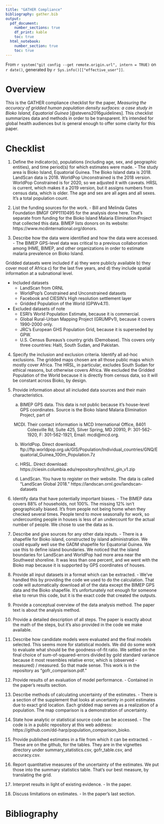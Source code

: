 ```yaml
---
title: "GATHER Compliance"
bibliography: gather.bib
output:
  pdf_document:
    number_sections: true
    df_print: kable
    toc: true
  html_notebook:
    number_section: true
    toc: true
---
```


From `r system("git config --get remote.origin.url", intern = TRUE)`
on `r date()`, generated by `r Sys.info()[["effective_user"]]`.

# Overview

This is the GATHER compliance checklist for the paper,
_Measuring the accuracy of gridded human population density surfaces: a case
study in Bioko Island, Equatorial Guinea_
[@stevens2016guidelines]. This checklist summarizes data and methods in order
to be transparent. It's intended for global health audiences but is general enough
to offer some clarity for this paper.


# Checklist

1. Define the indicator(s), populations (including age, sex, and geographic entities), and time period(s)
for which estimates were made. - The study area is Bioko Island, Equatorial Guinea. The Bioko
Island data is 2018. LandScan data is 2018. WorldPop Unconstrained is the 2018 version. WorldPop Constrained is for 2020, so we adjusted it with caveats. HRSL is current, which
makes it a 2019 version, but it assigns numbers from census data, which is older.
The age and sex are all ages and all sexes. It's a total population count.

2. List the funding sources for the work. - Bill and Melinda Gates Foundation BMGF OPP1110495
for the analysis done here. That's separate from funding for the Bioko Island Malaria
Elimination Project that collected this data. BIMEP lists donors on its website:
https://www.mcdinternational.org/donors.

3. Describe how the data were identified and how the data were accessed. - The BIMEP GPS-level data
was critical to a previous collaboration among IHME, BIMEP, and other organizations in order
to estimate malaria prevalence on Bioko Island.

Gridded datasets were included if a) they were publicly available b) they cover
most of Africa c) for the last five years, and d) they include spatial
information at a subnational level.

* Included datasets
  - LandScan from ORNL
  - WorldPop's Constrained and Unconstrained datasets
  - Facebook and CIESIN's High resolution settlement layer
  - Gridded Population of the World (GPWv4.11).

* Excluded datasets of note
  - ESRI's World Population Estimate, because it is commercial.
  - Global Rural-Urban Mapping Project (GRUMPv1), because it covers 1990-2000 only.
  - JRC's European GHS Population Grid, because it is superseded by GPW.
  - U.S. Census Bureaus's country grids (Demobase). This covers only three countries: Haiti, South Sudan, and Pakistan.

4. Specify the inclusion and exclusion criteria. Identify all ad-hoc exclusions.
The gridded maps chosen are all those public
maps which mostly cover Africa. The HRSL, in particular, excludes South Sudan for ethical reasons,
but otherwise covers Africa. We excluded the Gridded Population of the World
because it is directly from census data, so it will be constant across Bioko,
by design.

5. Provide information about all included data sources and their main characteristics.

   a) BIMEP GPS data. This data is not public because it's house-level GPS coordinates.
      Source is the Bioko Island Malaria Elimination Project, part of
      MCDI. Their contact information is MCD International Office,
      8401 Colesville Rd, Suite 425, Silver Spring, MD 20910, P: 301-562-1920,
      F: 301-562-1921, Email: mcdi@mcd.org.

   b) WorldPop. Direct download.
      ftp://ftp.worldpop.org.uk/GIS/Population/Individual_countries/GNQ/Equatorial_Guinea_100m_Population.7z
      
   c) HRSL. Direct download:
      https://ciesin.columbia.edu/repository/hrsl/hrsl_gin_v1.zip
      
   d) LandScan. You have to register on their website. The data is called "LandScan Global 2018."
      https://landscan.ornl.gov/landscan-datasets
   
6. Identify data that have potentially important biases. - The BIMEP data covers 88% of
   households, not 100%. The missing 12% isn't geographically biased. It's from people not
   being home when they checked several times. People tend to move seasonally for work,
   so undercounting people in houses is less of an undercount for the actual number of
   people. We chose to use the data as is.

7. Describe and give sources for any other data inputs. - There is a shapefile for
   Bioko island, constructed by island administration. We could equally well use
   the GADM shapefile for Equatorial Guinea. We use this to define island boundaries.
   We noticed that the island boundaries for LandScan and WorldPop had more area near
   the Southwest shoreline. It was less than one percent, and we went with the Bioko map
   because it is supported by GPS coordinates of houses.

8. Provide all input datasets in a format which can be extracted. - We've handled this by
   providing the code we used to do the calculation. That code will automatically download
   all of the data except the BIMEP GPS data and the Bioko shapefile. It's unfortunately
   not enough for someone else to rerun this code, but it is the exact code that created
   the outputs.

9. Provide a conceptual overview of the data analysis method. The paper text is about
   the analysis method.

10. Provide a detailed description of all steps. The paper is exactly about the math of
    the steps, but it's also provided in the code we make available.
    
11. Describe how candidate models were evaluated and the final models selected.
    This seems more for statistical models. We did do some work to evaluate what should
    be the goodness-of-fit ratio. We settled on the final choice of sum-of-squared-errors
    divided by gold standard variance because it most resembles relative error,
    which is (observed - measured) / measured. So that made sense. This work is in the
    repository as "gofr_comparison.pdf."
    
12. Provide results of an evaluation of model performance. -
    Contained in the paper's results section.

13. Describe methods of calculating uncertainty of the estimates. - There is a section
    of the supplement that looks at uncertainty in point estimates due to
    exact grid location. Each gridded map serves as a realization of a population.
    The map comparison is a demonstration of uncertainty.

14. State how analytic or statistical source code can be accessed. - The
    code is in a public repository at this web address:
    https://github.com/dd-harp/population_comparison_bioko.

15. Provide published estimates in a file from which it can be extracted. -
    These are on the github, for the tables. They are in the vignettes directory
    under summary_statistics.csv, gofr_table.csv, and accuracy.csv.

16. Report quantitative measures of the uncertainty of the estimates. We put those
    into the summary statistics table. That's our best measure, by translating the grid.

17. Interpret results in light of existing evidence. - In the paper.

18. Discuss limitations on estimates. - In the paper's last section.




# Bibliography
